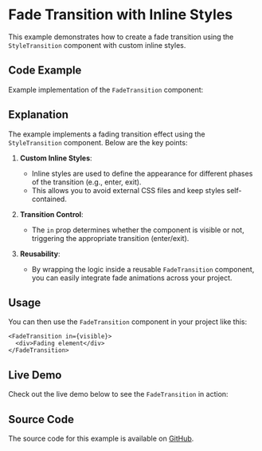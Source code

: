 
<Meta title="Examples/Fade Transition/Inline Styles" />

# Fade Transition with Inline Styles

This example demonstrates how to create a fade transition using the `StyleTransition` component with custom inline styles.

## Code Example

Example implementation of the `FadeTransition` component:

<Source code={sourceCode} language="tsx" dark />

## Explanation

The example implements a fading transition effect using the `StyleTransition` component. Below are the key points:

1. **Custom Inline Styles**:
   - Inline styles are used to define the appearance for different phases of the transition (e.g., enter, exit).
   - This allows you to avoid external CSS files and keep styles self-contained.

2. **Transition Control**:
   - The `in` prop determines whether the component is visible or not, triggering the appropriate transition (enter/exit).

3. **Reusability**:
   - By wrapping the logic inside a reusable `FadeTransition` component, you can easily integrate fade animations across your project.

## Usage

You can then use the `FadeTransition` component in your project like this:

```tsx
<FadeTransition in={visible}>
  <div>Fading element</div>
</FadeTransition>
```

## Live Demo

Check out the live demo below to see the `FadeTransition` in action:

<Canvas of={Stories.Default} />

## Source Code

The source code for this example is available on [GitHub](https://github.com/fakundo/preact-transitioning/blob/main/stories/examples/FadeTransitionStyles.stories.tsx).
